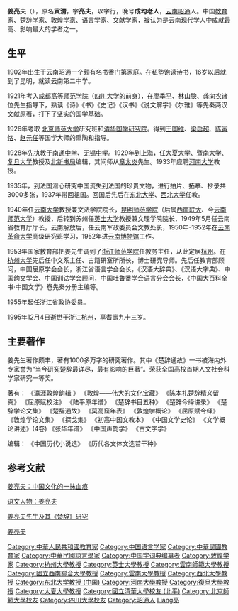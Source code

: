 {{Infobox Officeholder
|姓名=姜亮夫
|圖像=File:姜亮夫.jpg
|圖像大小=200px
|圖像說明=  
|字    = 
|號    = 
|別名    = 
|出生日期 = 1902年5月19日
|出生地點 = {{QING}}[[雲南省_(清)|雲南省]][[昭通府|昭通府]]
|逝世日期 = {{dda|1995|12|4|1902|5|19}}
|逝世地點 = {{PRC}}
|國籍 ={{PRC}}
|死因    = 
|墓地    = 
|籍貫    = 
|政黨    = 
|parents  = 
|配偶   =
|伴侶    = 
|relatives  =  
|children  =  
|曾外孙女Great-Granddaughter  = 何宜瑾 Yijin (Natalie) He
|著作    = 
|past    = 
}}
'''姜亮夫'''（{{bd|1902年|5月19日|1995年|12月4日|catIdx=Jiang姜亮夫}}），原名'''寅清'''，字'''亮夫'''，以字行，晚号'''成均老人'''，[[云南|云南]][[昭通|昭通]]人。中国[[教育家|教育家]]、[[楚辞|楚辞]]学家、[[敦煌学|敦煌学]]家、[[语言学|语言学]]家、[[文献学|文献学]]家，被认为是云南现代学人中成就最高、影响最大的学者之一。

== 生平 ==
1902年出生于云南昭通一个颇有名书香门第家庭。在私塾饱读诗书，16岁以后就到了昆明，就读云南第二中学。

1921年考入[[成都高等师范学院|成都高等师范学院]]（[[四川大学|四川大学]]的前身），在[[廖季平|廖季平]]、[[林山腴|林山腴]]、[[龚向农|龚向农]]诸位先生指导下，熟读《诗》《书》《史记》《汉书》《说文解字》《尔雅》等先秦两汉文献原著，打下了坚实的国学基础。

1926年考取 [[北京师范大学|北京师范大学]]研究班和[[清华国学研究院|清华国学研究院]]。得到[[王国维|王国维]]、[[梁启超|梁启超]]、[[陈寅恪|陈寅恪]]、[[赵元任|赵元任]]等国学大师的熏陶和指导。

1928年先执教于[[南通中学|南通中学]]、[[无锡中学|无锡中学]]。1929年到上海，任[[大夏大学|大夏大学]]、[[暨南大学|暨南大学]]、[[复旦大学|复旦大学]]教授及[[北新书局|北新书局]]编辑，其间师从[[章太炎|章太炎]]先生。1933年应聘[[河南大学|河南大学]]教授。

1935年，到法国潜心研究中国流失到法国的珍贵文物，进行拍片、拓摹、抄录共3000多张，1937年带回祖国。回国后先后在[[东北大学|东北大学]]、[[西北大学_(中国)|西北大学]]任教。

1940年任[[云南大学|云南大学]]教授兼文法学院院长，[[昆明师范学院|昆明师范学院]]（后属[[西南联大|西南联大]]、今[[云南师范大学|云南师范大学]]）教授，后转到苏州任[[英士大学|英士大学]]教授兼文理学院院长，1949年5月任云南省教育厅厅长，云南解放后，任云南军政委员会文教处长，1950年-1952年在[[云南革命大学|云南革命大学]]高级研究班学习，1952年进[[云南博物馆|云南博物馆]]工作。

1953年国家教育部把姜先生调到了[[浙江师范学院|浙江师范学院]]任教务主任，从此定居[[杭州|杭州]]。在[[杭州大学|杭州大学]]先后任中文系主任、古籍研室所所长，博士研究导师。先后任教育部顾问，中国屈原学会会长，浙江省语言学会会长，《汉语大辞典》、《汉语大字典》、中国韵文学会、中国训诂学会顾问，中国吐鲁番学会语言分会会长，《中国大百科全书·中国文学》卷先秦分册主编等。

1955年起任浙江省政协委员。

1995年12月4日逝世于浙江[[杭州|杭州]]，享耆壽九十三岁。

== 主要著作 ==
姜先生著作颇丰，著有1000多万字的研究著作。其中《楚辞通故》一书被海内外专家誉为“当今研究楚辞最详尽，最有影响的巨著”。荣获全国高校首期人文社会科学家研究一等奖。

著有：
《瀛涯敦煌韵辑 》
《敦煌——伟大的文化宝藏》
《陈本礼楚辞精义留真》
《屈原赋校注》
《陆平原年谱》
《楚辞书目五种》
《楚辞今绎讲录》
《楚辞学论文集》
《楚辞通故》
《莫高窟年表》
《敦煌学概论》
《屈原赋今绎》
《敦煌学论文集》
《探戈集》
《初高中国文教本》
《中国文学史论》
《文学概论讲述》(4卷) 
《张华年谱》
《中国声韵学》
《古文字学》

编辑：
《中国历代小说选》
《历代各文体文选若干种》

== 参考文献 ==
[http://news.xinhuanet.com/book/2003-04/18/content_839282.htm 姜亮夫：中国文化的一抹血痕]{{Wayback|url=http://news.xinhuanet.com/book/2003-04/18/content_839282.htm |date=20051106073627 }}

[https://web.archive.org/web/20150604140035/http://www.confucianism.com.cn/Showdashi.asp?id=29297&bid=A000100060009 语文人物：姜亮夫]

[http://www.guoxue.com/master/jiangliangfu/jlf05.htm 姜亮夫先生及其《楚辞》研究]{{Wayback|url=http://www.guoxue.com/master/jiangliangfu/jlf05.htm |date=20081202143145 }}

[http://www.guoxue.com/master/jiangliangfu/jiangliangfu.htm 姜亮夫]{{Wayback|url=http://www.guoxue.com/master/jiangliangfu/jiangliangfu.htm |date=20080305071432 }}

{{DEFAULTSORT:J}}
[[Category:中華人民共和國教育家|Category:中華人民共和國教育家]]
[[Category:中国语言学家|Category:中国语言学家]]
[[Category:中華民國教育家|Category:中華民國教育家]]
[[Category:中華民國語言學家|Category:中華民國語言學家]]
[[Category:中国字词典编纂者|Category:中国字词典编纂者]]
[[Category:敦煌学家|Category:敦煌学家]]
[[Category:杭州大學教授|Category:杭州大學教授]]
[[Category:英士大學教授|Category:英士大學教授]]
[[Category:雲南師範大學教授|Category:雲南師範大學教授]]
[[Category:國立西南聯合大學教授|Category:國立西南聯合大學教授]]
[[Category:雲南大學教授|Category:雲南大學教授]]
[[Category:西北大學教授|Category:西北大學教授]]
[[Category:东北大学教授_(中国)|Category:东北大学教授 (中国)]]
[[Category:河南大學教授|Category:河南大學教授]]
[[Category:復旦大學教授|Category:復旦大學教授]]
[[Category:大夏大學教授|Category:大夏大學教授]]
[[Category:國立清華大學校友_(北平)|Category:國立清華大學校友 (北平)]]
[[Category:北京師範大學校友|Category:北京師範大學校友]]
[[Category:四川大學校友|Category:四川大學校友]]
[[Category:昭通人|Category:昭通人]]
[[Category:姜姓|Liang亮]]